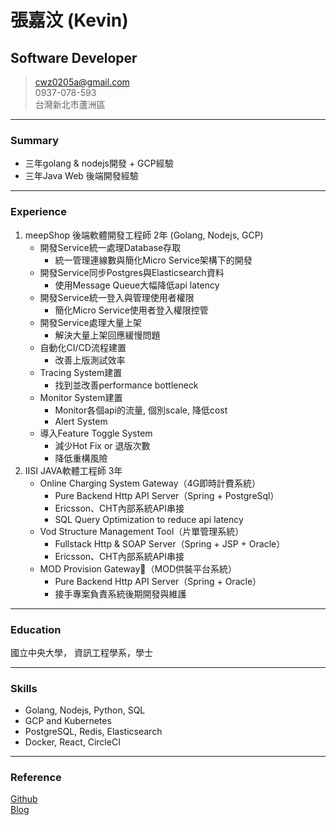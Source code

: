 # 張嘉汶 (Kevin)
## Software Developer
> [cwz0205a@gmail.com](mailto:cwz0205a@gmail.com)  
> 0937-078-593  
> 台灣新北市蘆洲區  

-----

### Summary
* 三年golang & nodejs開發 + GCP經驗
* 三年Java Web 後端開發經驗

-----

### Experience
1. meepShop 後端軟體開發工程師 2年 (Golang, Nodejs, GCP)
    * 開發Service統一處理Database存取
        + 統一管理連線數與簡化Micro Service架構下的開發
    * 開發Service同步Postgres與Elasticsearch資料
        + 使用Message Queue大幅降低api latency
    * 開發Service統一登入與管理使用者權限
        + 簡化Micro Service使用者登入權限控管
    * 開發Service處理大量上架
        + 解決大量上架回應緩慢問題
    * 自動化CI/CD流程建置
        + 改善上版測試效率
    * Tracing System建置
        + 找到並改善performance bottleneck
    * Monitor System建置
        + Monitor各個api的流量, 個別scale, 降低cost
        + Alert System
    * 導入Feature Toggle System
        + 減少Hot Fix or 退版次數
        + 降低重構風險
2. IISI JAVA軟體工程師 3年
    * Online Charging System Gateway（4G即時計費系統）
        + Pure Backend Http API Server（Spring + PostgreSql）
        + Ericsson、CHT內部系統API串接
        + SQL Query Optimization to reduce api latency
    * Vod Structure Management Tool（片單管理系統）
        + Fullstack Http & SOAP Server（Spring + JSP + Oracle）
        + Ericsson、CHT內部系統API串接
    * MOD Provision Gateway（MOD供裝平台系統）
        + Pure Backend Http API Server（Spring + Oracle）
        + 接手專案負責系統後期開發與維護

-----

### Education
國立中央大學， 資訊工程學系，學士

-----

### Skills
* Golang, Nodejs, Python, SQL
* GCP and Kubernetes
* PostgreSQL, Redis, Elasticsearch
* Docker, React, CircleCI

-----

### Reference
[Github](https://github.com/cwza)  
[Blog](https://gatsby-blog.cwza.vercel.app)  